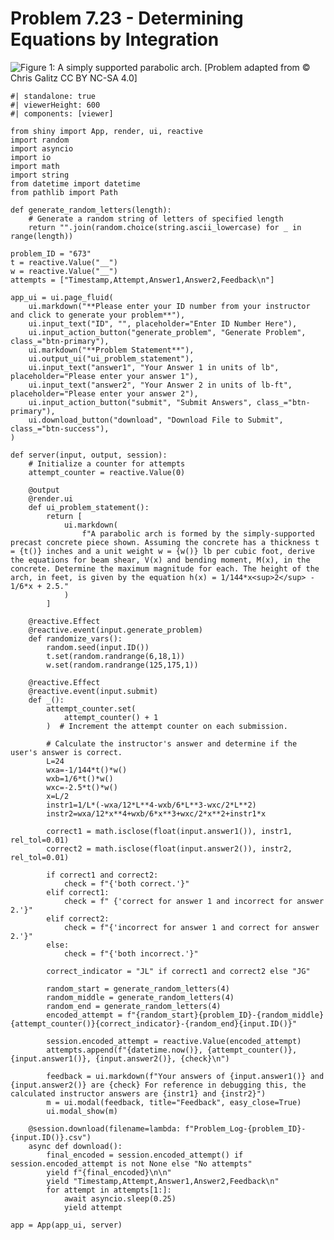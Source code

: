 # Problem 7.23 - Determining Equations by Integration {.unnumbered}

![Figure 1: A simply supported parabolic arch.](images/673.png){fig-alt="Picture with a parabolic arch that is simply supported. The block containing the arch has a height of 30 in, a length of 24 ft, and a thickness of t. The arch has a gap between its peak and the top of the block of 18 inches."}
\[Problem adapted from © Chris Galitz CC BY NC-SA 4.0\]
```shinylive-python
#| standalone: true
#| viewerHeight: 600
#| components: [viewer]

from shiny import App, render, ui, reactive
import random
import asyncio
import io
import math
import string
from datetime import datetime
from pathlib import Path

def generate_random_letters(length):
    # Generate a random string of letters of specified length
    return "".join(random.choice(string.ascii_lowercase) for _ in range(length))

problem_ID = "673"
t = reactive.Value("__")
w = reactive.Value("__")
attempts = ["Timestamp,Attempt,Answer1,Answer2,Feedback\n"]

app_ui = ui.page_fluid(
    ui.markdown("**Please enter your ID number from your instructor and click to generate your problem**"),
    ui.input_text("ID", "", placeholder="Enter ID Number Here"),
    ui.input_action_button("generate_problem", "Generate Problem", class_="btn-primary"),
    ui.markdown("**Problem Statement**"),
    ui.output_ui("ui_problem_statement"),
    ui.input_text("answer1", "Your Answer 1 in units of lb", placeholder="Please enter your answer 1"),
    ui.input_text("answer2", "Your Answer 2 in units of lb-ft", placeholder="Please enter your answer 2"),
    ui.input_action_button("submit", "Submit Answers", class_="btn-primary"),
    ui.download_button("download", "Download File to Submit", class_="btn-success"),
)

def server(input, output, session):
    # Initialize a counter for attempts
    attempt_counter = reactive.Value(0)

    @output
    @render.ui
    def ui_problem_statement():
        return [
            ui.markdown(
                f"A parabolic arch is formed by the simply-supported precast concrete piece shown. Assuming the concrete has a thickness t = {t()} inches and a unit weight w = {w()} lb per cubic foot, derive the equations for beam shear, V(x) and bending moment, M(x), in the concrete. Determine the maximum magnitude for each. The height of the arch, in feet, is given by the equation h(x) = 1/144*x<sup>2</sup> - 1/6*x + 2.5."
            )
        ]

    @reactive.Effect
    @reactive.event(input.generate_problem)
    def randomize_vars():
        random.seed(input.ID())
        t.set(random.randrange(6,18,1))
        w.set(random.randrange(125,175,1))
        
    @reactive.Effect
    @reactive.event(input.submit)
    def _():
        attempt_counter.set(
            attempt_counter() + 1
        )  # Increment the attempt counter on each submission.

        # Calculate the instructor's answer and determine if the user's answer is correct.
        L=24
        wxa=-1/144*t()*w()
        wxb=1/6*t()*w()
        wxc=-2.5*t()*w()
        x=L/2
        instr1=1/L*(-wxa/12*L**4-wxb/6*L**3-wxc/2*L**2)
        instr2=wxa/12*x**4+wxb/6*x**3+wxc/2*x**2+instr1*x

        correct1 = math.isclose(float(input.answer1()), instr1, rel_tol=0.01)
        correct2 = math.isclose(float(input.answer2()), instr2, rel_tol=0.01)
        
        if correct1 and correct2:
            check = f"{'both correct.'}"
        elif correct1:
            check = f" {'correct for answer 1 and incorrect for answer 2.'}"
        elif correct2:
            check = f"{'incorrect for answer 1 and correct for answer 2.'}"
        else:
            check = f"{'both incorrect.'}"
        
        correct_indicator = "JL" if correct1 and correct2 else "JG"

        random_start = generate_random_letters(4)
        random_middle = generate_random_letters(4)
        random_end = generate_random_letters(4)
        encoded_attempt = f"{random_start}{problem_ID}-{random_middle}{attempt_counter()}{correct_indicator}-{random_end}{input.ID()}"

        session.encoded_attempt = reactive.Value(encoded_attempt)
        attempts.append(f"{datetime.now()}, {attempt_counter()}, {input.answer1()}, {input.answer2()}, {check}\n")

        feedback = ui.markdown(f"Your answers of {input.answer1()} and {input.answer2()} are {check} For reference in debugging this, the calculated instructor answers are {instr1} and {instr2}")
        m = ui.modal(feedback, title="Feedback", easy_close=True)
        ui.modal_show(m)

    @session.download(filename=lambda: f"Problem_Log-{problem_ID}-{input.ID()}.csv")
    async def download():
        final_encoded = session.encoded_attempt() if session.encoded_attempt is not None else "No attempts"
        yield f"{final_encoded}\n\n"
        yield "Timestamp,Attempt,Answer1,Answer2,Feedback\n"
        for attempt in attempts[1:]:
            await asyncio.sleep(0.25)
            yield attempt

app = App(app_ui, server)
```

